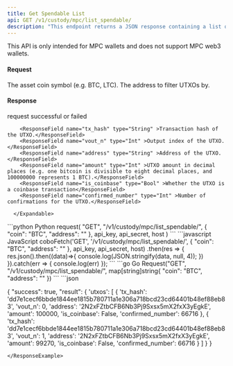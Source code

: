```yaml
---
title: Get Spendable List
api: GET /v1/custody/mpc/list_spendable/ 
description: "This endpoint returns a JSON response containing a list of spendable unspent transaction outputs (UTXOs) for a given asset coin and address. The response includes the transaction hash, output index, address, amount, and confirmation status of each UTXO."
---
```


<Note>This API is only intended for MPC wallets and does not support MPC web3 wallets.</Note>

#### Request
<ParamField query="coin" type="String" required>The asset coin symbol (e.g. BTC, LTC).</ParamField>
<ParamField query="address" type="String" >The address to filter UTXOs by.</ParamField>

#### Response
<ResponseField name="success" type="bool">request successful or failed</ResponseField>
   <ResponseField name="result" type="object">
      <Expandable title="object">

        <ResponseField name="tx_hash" type="String" >Transaction hash of the UTXO.</ResponseField>
        <ResponseField name="vout_n" type="Int" >Output index of the UTXO.</ResponseField>
        <ResponseField name="address" type="String" >Address of the UTXO.</ResponseField>
        <ResponseField name="amount" type="Int" >UTXO amount in decimal places (e.g. one bitcoin is divisible to eight decimal places, and 100000000 represents 1 BTC).</ResponseField>
        <ResponseField name="is_coinbase" type="Bool" >Whether the UTXO is a coinbase transaction</ResponseField>
        <ResponseField name="confirmed_number" type="Int" >Number of confirmations for the UTXO.</ResponseField>

      </Expandable>
</ResponseField>

<RequestExample>
```python Python
request(
    "GET",
    "/v1/custody/mpc/list_spendable/",
    {
        "coin": "BTC",
        "address": ""
    },
    api_key, api_secret, host
)
```
```javascript JavaScript
coboFetch('GET', '/v1/custody/mpc/list_spendable/', {
    "coin": "BTC",
    "address": ""
}, api_key, api_secret, host)
    .then(res => {
        res.json().then((data)=>{
            console.log(JSON.stringify(data, null, 4));
        })
    }).catch(err => {
        console.log(err)
    });
```
```go Go
Request("GET", "/v1/custody/mpc/list_spendable/", map[string]string{
    "coin": "BTC",
    "address": ""
})
```
</RequestExample>

<ResponseExample>
```json

{
  "success": true,
  "result": {
      'utxos': [
        {
	      'tx_hash': 'dd7e1cecf6bbde1844ee1815b780711a1e306a718bcd23cd64401b48ef88eb83',
		  'vout_n': 0,
		  'address': '2N2xFZtbCFB6Nb3Pj9Sxsx5mX2fxX3yEgkE',
	      'amount': 100000,
		  'is_coinbase': False,
		  'confirmed_number': 66716
	    }, {
		  'tx_hash': 'dd7e1cecf6bbde1844ee1815b780711a1e306a718bcd23cd64401b48ef88eb83',
		  'vout_n': 1,
		  'address': '2N2xFZtbCFB6Nb3Pj9Sxsx5mX2fxX3yEgkE',
		  'amount': 99270,
		  'is_coinbase': False,
		  'confirmed_number': 66716
	    }
      ]
  }
}
```
</ResponseExample>
